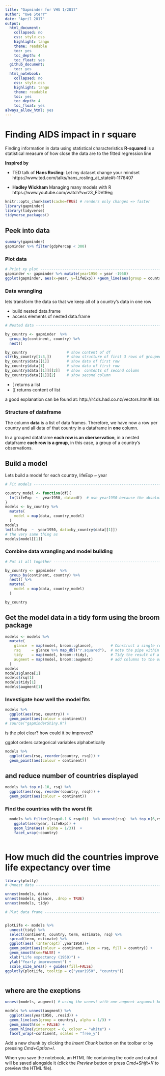 ```yaml
---
title: "Gapminder for VHS 1/2017"
author: "Uwe Sterr"
date: "April 2017"
output:
  html_document:
    collapsed: no
    css: style.css
    highlight: tango
    theme: readable
    toc: yes
    toc_depth: 4
    toc_float: yes
  github_document:
    toc: yes
  html_notebook:
    collapsed: no
    css: style.css
    highlight: tango
    theme: readable
    toc: yes
    toc_depth: 4
    toc_float: yes
always_allow_html: yes
---
```


# Finding AIDS impact in r square

Finding information in data using statistical characteristics 
**R-squared** is a statistical measure of how close the data are to the fitted regression line

**Inspired by **

- TED talk of  **Hans Rosling**: Let my dataset change your mindset
https://www.ted.com/talks/hans_rosling_at_state#t-1176407

- **Hadley Wickham** Managing many models with R https://www.youtube.com/watch?v=rz3_FDVt9eg 




```r
knitr::opts_chunk$set(cache=TRUE) # renders only changes => faster
library(gapminder)
library(tidyverse)
tidyverse_packages()
```


## Peek into data

 
```r
summary(gapminder)
gapminder %>% filter(gdpPercap < 300)


```

### Plot data

```r
# Print xy plot -----------------------------------------------------------
gapminder <- gapminder %>% mutate(year1950 = year -1950)
ggplot(gapminder, aes(x=year, y=lifeExp)) +geom_line(aes(group = country))
```

### Data wrangling
lets transform the data so that we keep all of a country's data in one row

- build nested data.frame
- access elements of nested data.frame

```r

# Nested data -------------------------------------------------------------

by_country <- gapminder  %>%
  group_by(continent, country) %>%
  nest()

by_country                  # show content of df
str(by_country[1:3,])       # show structure of first 3 rows of grouped and nested df
by_country$data[[1]]        # show data of first row
by_country$data[1]          # show data of first row
by_country$data[[1]][[2]]   # show  contents of second column 
by_country$data[[1]][2]     # show second column
```


- [ returns a list
- [[ returns content of list

a good explanation can be found at: http://r4ds.had.co.nz/vectors.html#lists 

### Structure of dataframe

The column **data** is a list of data frames. Therefore, we have now a row per country and all data of that country in a dataframe in **one** column.

In a grouped dataframe **each row is an oberservation**, in a nested dataframe **each row is a group**, in this case, a group of a country’s observations.



## Build a model
Lets build a model for each country, lifeExp ~  year


```r

# Fit models --------------------------------------------------------------

country_model <- function(df){
  lm(lifeExp  ~  year1950, data=df)  # use year1950 because the absolute value is not important
}
models <- by_country %>%
  mutate(
    model = map(data, country_model)
  )
models
lm(lifeExp  ~  year1950, data=by_country$data[[1]]) 
# the very same thing as 
models$model[[1]]

```

### Combine data wrangling and model building

```r

# Put it all together -----------------------------------------------------

by_country <- gapminder  %>%
  group_by(continent, country) %>%
  nest() %>%  
  mutate(
    model = map(data, country_model)
  )

by_country
```



## Get the model data in a tidy form using the **broom** package

```r
models <- models %>%
  mutate(
    glance  = map(model, broom::glance),        # Construct a single row summary "glance" of a model
    rsq     = glance %>% map_dbl("r.squared"),  # note the pipe within mutate(...)
    tidy    = map(model, broom::tidy),          # Tidy the result of a test into a summary data.frame
    augment = map(model, broom::augment)        # add columns to the original dataset such as predictions, residuals and cluster assignments
  ) 
models
models$glance[1]
models$rsq[1]
models$tidy[1]
models$augment[1]
```

### Investigate how well the model fits 


```r

models %>% 
  ggplot(aes(rsq, country)) +
  geom_point(aes(colour = continent)) 
# source("gapminderShiny.R")
```

is the plot clear? how could it be improved?



ggplot orders categorical variables alphabetically 

```r

models %>% 
  ggplot(aes(rsq, reorder(country, rsq))) +
  geom_point(aes(colour = continent)) 

```

## and reduce number of countries displayed
```r

models %>% top_n(-10, rsq) %>% 
  ggplot(aes(rsq, reorder(country, rsq))) +
  geom_point(aes(colour = continent)) 

```



### Find the countries with the worst fit


```r

  models %>% filter((rsq<0.1 & rsq>0))  %>% unnest(rsq)  %>% top_n(6,rsq) %>% unnest(data) %>% 
    ggplot(aes(year, lifeExp)) +
    geom_line(aes( alpha = 1/3))  +
    facet_wrap(~country)
  
```

# How much did the countries improve life expectancy over time


```r
library(plotly)
# Unnest data -------------------------------------------------------------

unnest(models, data)
unnest(models, glance, .drop = TRUE) 
unnest(models, tidy)

# Plot data frame ---------------------------------------------------------


plotLife <- models %>%
  unnest(tidy) %>%
  select(continent, country, term, estimate, rsq) %>%
  spread(term, estimate) %>%
  ggplot(aes(`(Intercept)`,year1950))+
  geom_point(aes(colour = continent, size = rsq, fill = country)) +
  geom_smooth(se=FALSE) +
  xlab("Life expectancy (1950)") +
  ylab("Yearly improvement") +
  scale_size_area() + guides(fill=FALSE)
ggplotly(plotLife, tooltip = c("year1950", "country"))



```
## where are the exeptions

```r

unnest(models, augment) # using the unnest with one augment argument keeps the grouping variables and augment 

models %>% unnest(augment) %>% 
  ggplot(aes(year1950, .resid)) +
  geom_line(aes(group = country), alpha = 1/3) +
  geom_smooth(se = FALSE) +
  geom_hline(yintercept = 0, colour = "white") +
  facet_wrap(~continent, scales = "free_y") 


```

Add a new chunk by clicking the *Insert Chunk* button on the toolbar or by pressing *Cmd+Option+I*.

When you save the notebook, an HTML file containing the code and output will be saved alongside it (click the *Preview* button or press *Cmd+Shift+K* to preview the HTML file).
